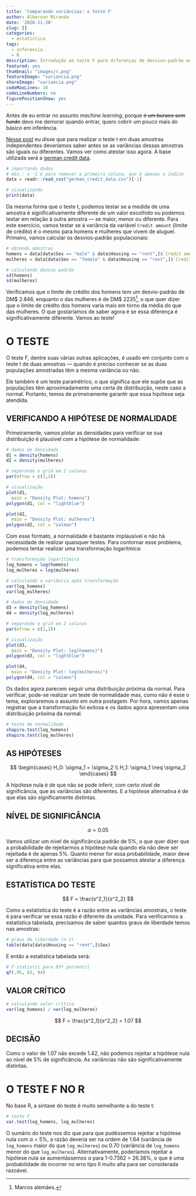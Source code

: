 ```yaml
---
title: 'Comparando variâncias: o teste F'
author: Alberson Miranda
date: '2020-11-20'
slug: []
categories:
  - estatistica
tags:
  - inferencia
  - R
description: Introdução ao teste F para diferenças de desvios-padrão entre duas amostras.
featured: yes
thumbnail: "images/r.png"
featureImage: "variancia.png"
shareImage: "variancia.png"
codeMaxLines: 10
codeLineNumbers: no
figurePositionShow: yes
---
```


Antes de eu entrar no assunto *machine learning*, porque ~~é um buraco sem fundo~~ devo me demorar quando entrar, quero cobrir um pouco mais do básico em inferência.

[Nesse post](https://datamares.netlify.app/post/atestando-diferencas-em-medias-o-teste-t-para-amostras-independentes/) eu disse que para realizar o teste t em duas amostras independentes deveríamos saber antes se as variâncias dessas amostras são iguais ou diferentes. Vamos ver como atestar isso agora. A base utilizada será a [german credit data](https://www.kaggle.com/uciml/german-credit).

```r

# importando dados
# obs.: o -1 é para remover a primeira coluna, que é apenas o índice
data = readr::read_csv("german_credit_data.csv")[-1]

# visualizando
print(data)

```

Da mesma forma que o teste t, podemos testar se a medida de uma amostra é significativamente diferente de um valor escolhido ou podemos testar em relação à outra amostra — se maior, menor ou diferente. Para este exercício, vamos testar se a variância da variável `Credit amount` (limite de crédito) é o mesmo para homens e mulheres que vivem de aluguel. Primeiro, vamos calcular os desvios-padrão populacionais:

```r

# obtendo amostras
homens = data[data$Sex == "male" & data$Housing == "rent",]$`Credit amount`
mulheres = data[data$Sex == "female" & data$Housing == "rent",]$`Credit amount`

# calculando desvio padrão
sd(homens)
sd(mulheres)

```

Verificamos que o limite de crédito dos homens tem um desvio-padrão de DM\$ 2.846, enquanto o das mulheres é de DM\$ 2235^[Marcos alemães.], o que quer dizer que o limite de crédito dos homens varia mais em torno da média do que das mulheres. O que gostaríamos de saber agora é se essa diferença é significativamente diferente. Vamos ao teste!

# O TESTE

O teste F, dentre suas várias outras aplicações, é usado em conjunto com o teste t de duas amostras — quando é preciso conhecer se as duas populações amostradas têm a mesma variância ou não.

Ele também é um teste paramétrico, o que significa que ele supõe que as populações têm aproximadamente uma certa de distribuição, neste caso a normal. Portanto, temos de primeiramente garantir que essa hipótese seja atendida.

## VERIFICANDO A HIPÓTESE DE NORMALIDADE

Primeiramente, vamos plotar as densidades para verificar se sua distribuição é plausível com a hipótese de normalidade:

```r

# dados de densidade
d1 = density(homens)
d2 = density(mulheres)

# separando o grid em 2 colunas
par(mfrow = c(1,2))

# visualização
plot(d1,
  main = "Density Plot: homens")
polygon(d1, col = "lightblue")

plot(d2,
  main = "Density Plot: mulheres")
polygon(d2, col = "salmon")

```

Com esse formato, a normalidade é bastante implausível e não há necessidade de realizar quaisquer testes. Para contornar esse problema, podemos tentar realizar uma transformação logarítmica:

```r

# transformação logarítimica
log_homens = log(homens)
log_mulheres = log(mulheres)

# calculando a variância após transformação
var(log_homens)
var(log_mulheres)

# dados de densidade
d3 = density(log_homens)
d4 = density(log_mulheres)

# separando o grid em 2 colunas
par(mfrow = c(1,2))

# visualização
plot(d3,
  main = "Density Plot: log(homens)")
polygon(d3, col = "lightblue")

plot(d4,
  main = "Density Plot: log(mulheres)")
polygon(d4, col = "salmon")

```

Os dados agora parecem seguir uma distribuição próxima da normal. Para verificar, pode-se realizar um teste de normalidade mas, como não é esse o tema, exploraremos o assunto em outra postagem. Por hora, vamos apenas registrar que a transformação foi exitosa e os dados agora apresentam uma distribuição próxima da normal.

```r

# teste de normalidade
shapiro.test(log_homens)
shapiro.test(log_mulheres)

```

## AS HIPÓTESES

$$
\begin{cases}
H_0: \sigma_1 = \sigma_2 \\
H_1: \sigma_1 \neq \sigma_2
\end{cases}
$$

A hipótese nula é de que não se pode inferir, com certo nível de significância, que as variâncias são diferentes. E a hipótese alternativa é de que elas são significamente distintas.

## NÍVEL DE SIGNIFICÂNCIA

$$ \alpha = 0.05 $$

Vamos utilizar um nível de significância padrão de 5%, o que quer dizer que a probabilidade de rejeitarmos a hipótese nula quando ela não deve ser rejeitada é de apenas 5%. Quanto menor for essa probabilidade, maior deve ser a diferença entre as variâncias para que possamos atestar a diferença significativa entre elas.

## ESTATÍSTICA DO TESTE

$$ F = \frac{s^2_1}{s^2_2} $$

Como a estatística do teste é a razão entre as variâncias amostrais, o teste é para verificar se essa razão é diferente da unidade. Para verificarmos a estatística tabelada, precisamos de saber quantos graus de liberdade temos nas amostras:

```r

# graus de liberdade (n-1)
table(data[data$Housing == "rent",]$Sex)

```

E então a estatística tabelada será:

```r

# F-statistic para 95º percentil
qf(.95, 83, 94)

```

## VALOR CRÍTICO

```r

# calculando valor crítico
var(log_homens) / var(log_mulheres)

```

$$ F = \frac{s^2_1}{s^2_2} = 1.07 $$

## DECISÃO

Como o valor de 1.07 não excede 1.42, não podemos rejeitar a hipótese nula ao nível de 5% de significância. As variâncias não são significativamente distintas.

# O TESTE F NO R

No base R, a sintaxe do teste é muito semelhante a do teste t:

```r

# teste F
var.test(log_homens, log_mulheres)

```

O sumário do teste nos diz que para que pudéssemos rejeitar a hipótese nula com $\alpha$ = 5%, a razão deveria ser na ordem de 1.64 (variância de `log_homens` maior do que `log_mulheres`) ou 0.70 (variância de `log_homens` menor do que `log_mulheres`). Alternativamente, poderíamos rejeitar a hipótese nula se aumentássemos $\alpha$ para 1-0.7362 = 26.38%, o que é uma probabilidade de incorrer no erro tipo II muito alta para ser considerada razoável.
